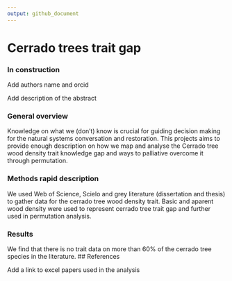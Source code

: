 ```yaml
---
output: github_document
---
```


# Cerrado trees trait gap

### In construction
Add authors name and orcid

Add description of the abstract

### General overview

Knowledge on what we (don't) know is crucial for guiding decision making for the natural systems conversation and restoration. This projects aims to provide enough description on how we map and analyse the Cerrado tree wood density trait knowledge gap and ways to palliative overcome it through permutation.

### Methods rapid description

We used Web of Science, Scielo and grey literature (dissertation and thesis) to gather data for the cerrado tree wood density trait. Basic and aparent wood density were used to represent cerrado tree trait gap and further used in permutation analysis. 

### Results 
We find that there is no trait data on more than 60% of the cerrado tree species in the literature. 
## References

Add a link to excel papers used in the analysis